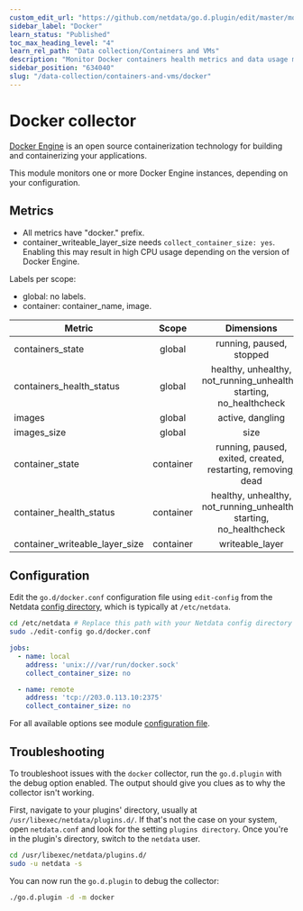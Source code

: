 ```yaml
---
custom_edit_url: "https://github.com/netdata/go.d.plugin/edit/master/modules/docker/README.md"
sidebar_label: "Docker"
learn_status: "Published"
toc_max_heading_level: "4"
learn_rel_path: "Data collection/Containers and VMs"
description: "Monitor Docker containers health metrics and data usage metrics."
sidebar_position: "634040"
slug: "/data-collection/containers-and-vms/docker"
---
```



# Docker collector

[Docker Engine](https://docs.docker.com/engine/) is an open source containerization technology for building and
containerizing your applications.

This module monitors one or more Docker Engine instances, depending on your configuration.

## Metrics

- All metrics have "docker." prefix.
- container_writeable_layer_size needs `collect_container_size: yes`. Enabling this may result in high CPU usage
  depending on the version of Docker Engine.

Labels per scope:

- global: no labels.
- container: container_name, image.

| Metric                         |   Scope   |                             Dimensions                              |   Units    |
|--------------------------------|:---------:|:-------------------------------------------------------------------:|:----------:|
| containers_state               |  global   |                      running, paused, stopped                       | containers |
| containers_health_status       |  global   | healthy, unhealthy, not_running_unhealthy, starting, no_healthcheck | containers |
| images                         |  global   |                          active, dangling                           |   images   |
| images_size                    |  global   |                                size                                 |   bytes    |
| container_state                | container |    running, paused, exited, created, restarting, removing, dead     |   state    |
| container_health_status        | container | healthy, unhealthy, not_running_unhealthy, starting, no_healthcheck |   status   |
| container_writeable_layer_size | container |                           writeable_layer                           |    size    |

## Configuration

Edit the `go.d/docker.conf` configuration file using `edit-config` from the
Netdata [config directory](/docs/typical-netdata-agent-configurations/configuration), which is typically
at `/etc/netdata`.

```bash
cd /etc/netdata # Replace this path with your Netdata config directory
sudo ./edit-config go.d/docker.conf
```

```yaml
jobs:
  - name: local
    address: 'unix:///var/run/docker.sock'
    collect_container_size: no

  - name: remote
    address: 'tcp://203.0.113.10:2375'
    collect_container_size: no
```

For all available options see
module [configuration file](https://github.com/netdata/go.d.plugin/blob/master/config/go.d/docker.conf).

## Troubleshooting

To troubleshoot issues with the `docker` collector, run the `go.d.plugin` with the debug option enabled. The output
should give you clues as to why the collector isn't working.

First, navigate to your plugins' directory, usually at `/usr/libexec/netdata/plugins.d/`. If that's not the case on your
system, open `netdata.conf` and look for the setting `plugins directory`. Once you're in the plugin's directory, switch
to the `netdata` user.

```bash
cd /usr/libexec/netdata/plugins.d/
sudo -u netdata -s
```

You can now run the `go.d.plugin` to debug the collector:

```bash
./go.d.plugin -d -m docker
```
